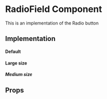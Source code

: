

<Meta title="Core|Molecules/RadioField" />

# RadioField Component

This is an implementation of the Radio button

## Implementation

#### Default
<Preview>
  <Story name="default">
    <RadioField name="default1" value="1" label="Default radio button" />
  </Story>
</Preview>

#### Large size
<Preview>
  <Story name="With large size">
    <RadioField name="default2" value="1" label="Large radio button" size="lg"/>
  </Story>
</Preview>

##### Medium size
<Preview>
  <Story name="With medium size">
    <RadioField name="default3" value="1" label="Medium radio button" size="md" />
  </Story>
</Preview>

## Props  
<Props of={RadioField} />
